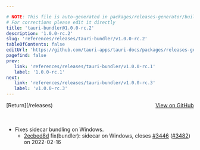 ```yaml
---

# NOTE: This file is auto-generated in packages/releases-generator/build.ts
# For corrections please edit it directly
title: 'tauri-bundler@1.0.0-rc.2'
description: '1.0.0-rc.2'
slug: 'references/releases/tauri-bundler/v1.0.0-rc.2'
tableOfContents: false
editUrl: 'https://github.com/tauri-apps/tauri-docs/packages/releases-generator/build.ts'
pagefind: false
prev:
   link: 'references/releases/tauri-bundler/v1.0.0-rc.1'
   label: '1.0.0-rc.1'
next:
   link: 'references/releases/tauri-bundler/v1.0.0-rc.3'
   label: 'v1.0.0-rc.3'
---
```


			

<ReleaseSidebar slug="references/releases/tauri-bundler"  packageName="tauri-bundler" />

<div style="margin-bottom:3rem; display: flex; justify-content: space-between; align-items: center"><span>[Return](/releases)</span><span><a href="https://github.com/tauri-apps/tauri/releases/tag/tauri-bundler-v1.0.0-rc.2">View on GitHub</a></span></div>

- Fixes sidecar bundling on Windows.
  - [2ecbed8d](https://www.github.com/tauri-apps/tauri/commit/2ecbed8d59d9e1788170aa87b90ed9556a473425) fix(bundler): sidecar on Windows, closes [#3446](https://www.github.com/tauri-apps/tauri/pull/3446) ([#3482](https://www.github.com/tauri-apps/tauri/pull/3482)) on 2022-02-16

